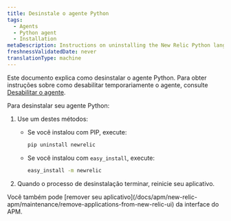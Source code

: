 ```yaml
---
title: Desinstale o agente Python
tags:
  - Agents
  - Python agent
  - Installation
metaDescription: Instructions on uninstalling the New Relic Python language agent.
freshnessValidatedDate: never
translationType: machine
---
```


Este documento explica como desinstalar o agente Python. Para obter instruções sobre como desabilitar temporariamente o agente, consulte [Desabilitar o agente](/docs/agents/manage-apm-agents/installation/disable-apm-agent#python).

Para desinstalar seu agente Python:

1. Use um destes métodos:

   * Se você instalou com PIP, execute:

     ```sh
     pip uninstall newrelic
     ```

   * Se você instalou com `easy_install`, execute:

     ```sh
     easy_install -m newrelic
     ```

2. Quando o processo de desinstalação terminar, reinicie seu aplicativo.

<Callout variant="tip">
  Você também pode [remover seu aplicativo](/docs/apm/new-relic-apm/maintenance/remove-applications-from-new-relic-ui) da interface do APM.
</Callout>